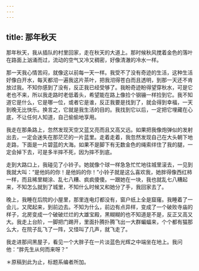 ```yaml
---
---
---
```

title: 那年秋天
---

那年秋天，我从插队的村里回家，走在秋天的大道上。那时候秋风搅着金色的落叶在路面上汹涌而过，流动的空气又冷又稠密，好像清澈的冷水一样。

那一天我心情苦闷，就像这以前每一天一样。我受不了没有奇迹的生活，这种生活好像白开水，每天都沏一遍我这片茶叶，把我沏得苍白而且透明，到那一天还不肯放过我。不知你感到了没有，反正我已经受够了。我盼奇迹盼得望穿秋水，可是它老也不来，所以我走路时老低着头，希望能在路上像捡个钢镚一样捡到它。我不知道它是什么，它是哪一位，或者它是谁，反正我要是找到了，就会得到幸福，一天到晚无比快乐。换言之，它就是我生活的目的。我找到它以后，一定把它埋藏在心底，不让任何人知道，自己偷偷地享用。

我走在那条路上，忽然发现天空又蓝又亮而且又高又远。如果把我像炮弹似的发射出去，一定会迷失在那茫茫的一片蓝里。走着走着，我忽然发现自己在大头朝下地走路，下面是一片碧蓝的大海。如果不是脚下有无数金色的绳索绊住了我的腿，一定会掉下去，可是多半摔不死，因为摔不到底。

走到大路口上，我碰见了小铃子。她就像个球一样急急忙忙地往城里滚去，一见到我就大叫：“是他妈的你！是他妈的你！”小铃子就是这么喜欢我，她胖得像西红柿一样，而且稀里糊涂、乱七八糟、疯疯傻傻。一跟她在一块，我也就乱七八糟起来，不知怎么就到了城里，不知什么时候又和她分了手，我回家去了。

晚上，我睡在后院的小屋里，那里连电灯都没有，窗户纸上全是窟窿。我睡着了一会儿，又爬起来，到前边去。不知为什么，前边有点异样，变成了一个破败寺庙的样子，北房变成一个破破烂烂的大雄宝殿，黑糊糊的也不知道是不是，反正又高又大。我走上台阶，一脚把门踢开，里面扑腾扑腾飞出一大群蝙蝠来，个个都有猫那么大，在院子乱飞了一阵，又怪叫了几声，就飞走了。

我走进那间黑屋子，看见一个大胖子在一片淡蓝色光辉之中端坐在地上。我问他：“胖先生从何而来呀？”

＊原稿到此为止，标题系编者所加。